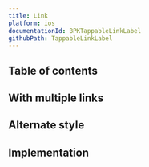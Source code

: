 ```yaml
---
title: Link
platform: ios
documentationId: BPKTappableLinkLabel
githubPath: TappableLinkLabel
---
```





## Table of contents

## With multiple links

<IOSComponentScreenshots
  lightMode={screenshotMultiple}
  darkMode={screenshotMultipleDm}
  altText="iOS tappable link label" />

## Alternate style

<IOSComponentScreenshots
  lightMode={screenshotAlternate}
  darkMode={screenshotAlternateDm}
  altText="iOS tappable link label with alternate style" />

## Implementation

<Readme />
